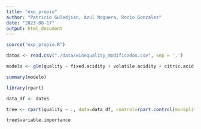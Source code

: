 ```yaml
---
title: "exp_propio"
author: "Patricio Guledjian, Azul Noguera, Rocio Gonzalez"
date: "2023-08-17"
output: html_document
---
```


```r
source("exp_propio.R")
```



```r
datos <- read.csv("./data/winequality_modificados.csv", sep = ',')

modelo <- glm(quality ~ fixed.acidity + volatile.acidity + citric.acid + residual.sugar + chlorides + free.sulfur.dioxide +       total.sulfur.dioxide + density + pH + sulphates + alcohol, data = datos)

summary(modelo)

```
```r
library(rpart)

data_df <- datos

tree <- rpart(quality ~ ., data=data_df, control=rpart.control(minsplit=2, minbucket=1, maxdepth=10, cp=0, xval=0))

tree$variable.importance

```

